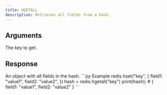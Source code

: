 ```yaml
---
title: HGETALL
description: Retrieves all fields from a hash.
---
```


## Arguments

<ParamField body="key" type="str" required>
  The key to get.
</ParamField>

## Response

<ResponseField type="TValue | null" required>
  An object with all fields in the hash.
</ResponseField>

<RequestExample>
```py Example
redis.hset("key", {
  field1: "value1",
  field2: "value2",
  })
hash = redis.hgetall("key")
print(hash); # { field1: "value1", field2: "value2" }
```
</RequestExample>
